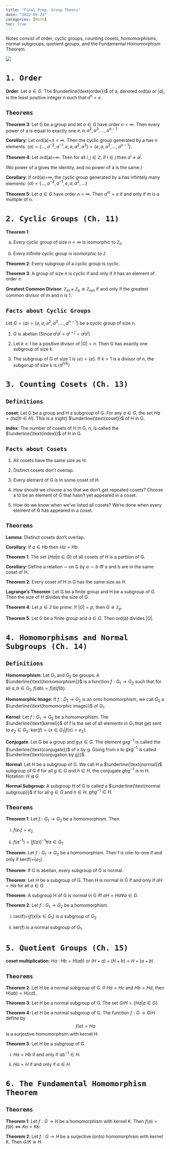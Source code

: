 ```yaml
---
title: "Final Prep. Group Theory"
date: "2022-05-23"
categories: [Math]
toc: true
---
```


Notes consist of order, cyclic groups, counting cosets, homomorphisms, normal subgroups, quotient groups, and the Fundamental Homomorphism Theorem. 

![](../../00_img/normal-subgroups.jpeg)

# `1. Order`

**Order**: Let $a\in G$. The $\underline{\text{order}}$ of a, denoted ord(a) or $|a|$, is the least positive integer n such that $a^n=e$. 

## `Theorems`

**Theorem 3**: Let G be a group and let $a\in G$ have order $n<\infty$. Then every power of a is equal to exactly one $e,a,a^2,a^3,...,a^{n-1}$

**Corollary**: Let ord(a)=$n<\infty$. Then the cyclic group generated by a has n elements. $\langle a\rangle=\{...,a^{-2},a^{-1},e,a,a^2,a^3\}=\{e,a,a^2,...,a^{n-1}\}$. 

**Theorem 4**: Let ord(a)=$\infty$. Then for all $i,j\in\mathbb{Z}$, if $i\in j$ then $a^i\ne a^j$. 

(No power of a gives the identity, and no power of a is the same.)

**Corollary**: If ord(a)=$\infty$, the cyclic group generated by a has infintely many elements: $\langle a\rangle =\{...,a^{-2},a^{-1},e,a,a^{2},...\}$

**Theorem 5**: Let $a\in G$ have order $n<\infty$. Then $a^m=e$ if and only if m is a multiple of n. 

# `2. Cyclic Groups (Ch. 11)`

**Theorem 1**: 

a. Every cyclic group of size $n<\infty$ is isomorphic to $\mathbb{Z}_n$

b. Every infinite cyclic group is isomorphic to $\mathbb{Z}$

**Theorem 2**: Every subgroup of a cyclic group is cyclic. 

**Theorem 3**: A group of size n is cyclic if and only if it has an element of order n. 

**Greatest Common Divisor**: $\mathbb{Z}_m\times\mathbb{Z}_n\cong \mathbb{Z}_{mn}$ if and only if the greatest common divisor of m and n is 1.

## `Facts about Cyclic Groups`

Let $G=\langle a\rangle=\{e,a,a^2,a^3,...,a^{n-1}\}$ be a cyclic group of size n. 

1. G is abelian (Since $a^ia^j=a^{i+j}=a^{j}a^{i}$)

2. Let $k\geq 1$ be a positive divisor of $|G|=n$. Then G has exactly one subgroup of size k. 

3. The subgroup of G of size 1 is $\langle e\rangle =\{e\}$. If $k>1$ is a divisor of n, the subgorup of size k is $\langle a^{n/k}\rangle$

# `3. Counting Cosets (Ch. 13)`

## `Definitions`

**coset**: Let G be a group and H a subgroup of G. For any $a\in G$, the set $Ha=\{ha|h\in H\}.$ This is a (right) $\underline{\text{coset}}$ of H in G. 

**index**: The number of cosets of H in G, n, is called the $\underline{\text{index}}$ of H in G. 

## `Facts about Cosets`

1. All cosets have the same size as H. 

2. Distinct cosets don't overlap. 

3. Every element of G is in some coset of H. 

4. How should we choose a so that we don't get repeated cosets? Choose a to be an element of G that hasn't yet appeared in a coset. 

5. How do we know when we've listed all cosets? We're done when every element of G has appeared in a coset.

## `Theorems`

**Lemma**: Distinct cosets don't overlap. 

**Corollary**: If $a\in Hb$ then $Ha=Hb$.

**Theorem 1**: The set $\{Ha|a\in G\}$ of all cosets of H is a partiion of G. 

**Corollary**: Define a relation $\sim$ on G by $a\sim b$ iff a and b are in the same coset of H. 

**Theorem 2**: Every coset of H in G has the same size as H. 

**Lagrange's Theorem**: Let G be a finite group and H be a subgroup of G. Then the size of H divides the size of G. 

**Theorem 4**: Let $p\in\mathbb{Z}$ be prime. If $|G|=p$, then $G\cong\mathbb{Z}_p$. 

**Theorem 5**: Let G be a finite group and $a\in G$. Then ord(a) divides $|G|$.

# `4. Homomorphisms and Normal Subgroups (Ch. 14)`

## `Definitions`

**Homomorphism**: Let $G_1$ and $G_2$ be groups. A $\underline{\text{homomorphism}}$ is a function $f:G_1\rightarrow G_2$ such that for all $a,b\in G_1$, $f(ab)=f(a)f(b)$.

**Homomorphic Image**: If $f:G_1\rightarrow G_2$ is an onto homomorphism, we call $G_2$ a $\underline{\text{homomorphic image}}$ of $G_1$. 

**Kernel**: Let $f:G_1\rightarrow G_2$ be a homomorphism. The $\underline{\text{kernel}}$ of f is the set of all elements in $G_1$ that get sent to $e_2\in G_2$: $\text{ker}(f)=\{x\in G_1|f(x)=e_2\}.$

**Conjugate**: Let G be a group and $g_1x\in G$. The element $gxg^{-1}$ is called the $\underline{\text{conjugate}}$ of x by g. Going from x to $gxg^{-1}$ is called $\underline{\text{conjugation by g}}$.

**Normal**: Let H be a subgroup of G. We call H a $\underline{\text{normal}}$ subgroup of G if for all $g\in G$ and $h\in H$, the conjugate $ghg^{-1}$ is in H. Notation: $H \unlhd G$

**Normal Subgroup**: A subgroup H of G is called a $\underline{\text{normal subgroup}}$ if for all $g\in G$ and $h\in H$. $ghg^{-1}\in H$.

## `Theorems`

**Theorem 1**: Let $f:G_1\rightarrow G_2$ be a homomorphism. Then 

(i) $f(e_1)=e_2$

(ii) $f(a^{-1})=[f(a)]^{-1}\forall a\in G_1$

**Theorem**: Let $f:G_1\rightarrow G_2$ be a homomorphism. Then f is one-to-one if and only if ker(f)=$\{e_1\}$.

**Theorem**: If G is abelian, every subgroup of G is normal. 

**Theorem**: Let H be a subgroup of G. Then H is normal in G if and only if $aH=Ha$ for all $a\in G$. 

**Theorem**: A subgroup H of G is normal in G iff $aH=Ha\forall a\in G$. 

**Theorem 2**: Let $f:G_1\rightarrow G_2$ be a homomorphism. 

(i) ran(f)=$\{f(x)|x\in G_1\}$ is a subgroup of $G_2$

(ii) ker(f) is a normal subgroup of $G_1$.

# `5. Quotient Groups (Ch. 15)`

**coset multiplication**: $Ha\cdot Hb=H(ab)$ or $(H+a)+(H+b)=H+(a+b)$

## `Theorems`

**Theorem 2**: Let H be a normal subgroup of G. If $Ha=Hc$ and $Hb=Hd$, then $H(ab)=H(cd)$.

**Theorem 3**: Let H be a normal subgroup of G. The set $G/H=\{Ha|a\in G\}$

**Theorem 4**: Let H be a normal subgroup of G. The function $f:G\rightarrow G/H$ define by $$f(a)=Ha$$ is a surjective homomorphsim with kernel H.

**Theorem 5**: Let H be a subgroup of G. 

(i) $Ha=Hb$ if and only if $ab^{-1}\in H$.

(ii) $Ha=H$ if and only if $a\in H$. 

# `6. The Fundamental Homomorphism Theorem`

## `Theorems`

**Theorem 1**: Let $f:G\rightarrow H$ be a homomorphism with kernel K. Then $f(a)=f(b) \Leftrightarrow Ka=Kb$.

**Theorem 2**: Let $f:G\rightarrow H$ be a surjective (onto) homomorphism with kernel K. Then $G/K\cong H$.

